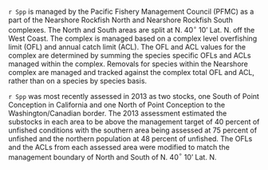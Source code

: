 `r Spp` is managed by the Pacific Fishery Management Council (PFMC) as a part of the Nearshore Rockfish North and Nearshore Rockfish South complexes.  The North and South areas are split at N. 40$^\circ$ 10' Lat. N. off the West Coast. The complex is managed based on a complex level overfishing limit (OFL) and annual catch limit (ACL). The OFL and ACL values for the complex are determined by summing the species specific OFLs and ACLs managed within the complex. Removals for species within the Nearshore complex are managed and tracked against the complex total OFL and ACL, rather than on a species by species basis.

`r Spp` was most recently assessed in 2013 as two stocks, one South of Point Conception in California and one North of Point Conception to the Washington/Canadian border.  The 2013 assessment estimated the substocks in each area to be above the management target of 40 percent of unfished conditions with the southern area being assessed at 75 percent of unfished and the northern population at 48 percent of unfished. The OFLs and the ACLs from each assessed area were modified to match the management boundary of North and South of N. 40$^\circ$ 10' Lat. N.

